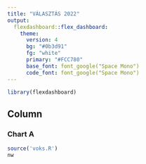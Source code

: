 ```yaml
---
title: "VÁLASZTÁS 2022"
output:
  flexdashboard::flex_dashboard:
    theme: 
      version: 4
      bg: "#0b3d91"
      fg: "white"
      primary: "#FCC780"
      base_font: font_google("Space Mono")
      code_font: font_google("Space Mono")
---
```


```r
library(flexdashboard)
```

Column {data-width=650}
-----------------------------------------------------------------------

### Chart A

```r
source('voks.R')
nw
```

